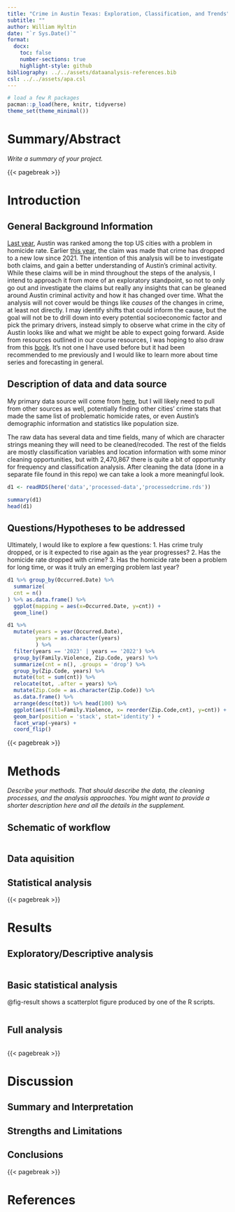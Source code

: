 ```yaml
---
title: "Crime in Austin Texas: Exploration, Classification, and Trends"
subtitle: ""
author: William Hyltin
date: "`r Sys.Date()`"
format:
  docx:
    toc: false
    number-sections: true
    highlight-style: github
bibliography: ../../assets/dataanalysis-references.bib
csl: ../../assets/apa.csl
---
```



```r
# load a few R packages
pacman::p_load(here, knitr, tidyverse)
theme_set(theme_minimal())
```

# Summary/Abstract
_Write a summary of your project._


{{< pagebreak >}}


# Introduction 

## General Background Information
[Last year](https://www.fox7austin.com/news/austin-named-city-with-15th-biggest-homicide-rate-problem-study), Austin was ranked among the top US cities with a problem in homicide rate. Earlier [this year](https://www.kvue.com/article/news/local/austin-crime-rate-drops-2024-2020-comparison/269-b62042b7-a6f2-4224-87ff-ede655a37912), the claim was made that crime has dropped to a new low since 2021. The intention of this analysis will be to investigate both claims, and gain a better understanding of Austin's criminal activity. While these claims will be in mind throughout the steps of the analysis, I intend to approach it from more of an exploratory standpoint, so not to only go out and investigate the claims but really any insights that can be gleaned around Austin criminal activity and how it has changed over time.
What the analysis will not cover would be things like *causes* of the changes in crime, at least not directly. I may identify shifts that could inform the cause, but the goal will not be to drill down into every potential socioeconomic factor and pick the primary drivers, instead simply to observe what crime in the city of Austin looks like and what we might be able to expect going forward. Aside from resources outlined in our course resources, I was hoping to also draw from this [book](https://otexts.com/fpp2/index.html). It's not one I have used before but it had been recommended to me previously and I would like to learn more about time series and forecasting in general.

## Description of data and data source
My primary data source will come from [here](https://data.austintexas.gov/Public-Safety/Crime-Reports/fdj4-gpfu/about_data), but I will likely need to pull from other sources as well, potentially finding other cities' crime stats that made the same list of problematic homicide rates, or even Austin's demographic information and statistics like population size.

The raw data has several data and time fields, many of which are character strings meaning they will need to be cleaned/recoded. The rest of the fields are mostly classification variables and location information with some minor cleaning opportunities, but with 2,470,867 there is quite a bit of opportunity for frequency and classification analysis. After cleaning the data (done in a separate file found in this repo) we can take a look a more meaningful look.

```r
d1 <- readRDS(here('data','processed-data','processedcrime.rds'))
```

```r
summary(d1)
head(d1)
```

## Questions/Hypotheses to be addressed
Ultimately, I would like to explore a few questions: 
  1. Has crime truly dropped, or is it expected to rise again as the year progresses? 
  2. Has the homicide rate dropped with crime? 
  3. Has the homicide rate been a problem for long time, or was it truly an emerging problem last year?
  
```r
d1 %>% group_by(Occurred.Date) %>% 
  summarize(
  cnt = n()
) %>% as.data.frame() %>% 
  ggplot(mapping = aes(x=Occurred.Date, y=cnt)) +
  geom_line()
```
```r
d1 %>% 
  mutate(years = year(Occurred.Date),
         years = as.character(years)
         ) %>% 
  filter(years == '2023' | years == '2022') %>% 
  group_by(Family.Violence, Zip.Code, years) %>% 
  summarize(cnt = n(), .groups = 'drop') %>% 
  group_by(Zip.Code, years) %>% 
  mutate(tot = sum(cnt)) %>% 
  relocate(tot, .after = years) %>% 
  mutate(Zip.Code = as.character(Zip.Code)) %>%
  as.data.frame() %>% 
  arrange(desc(tot)) %>% head(100) %>% 
  ggplot(aes(fill=Family.Violence, x= reorder(Zip.Code,cnt), y=cnt)) +
  geom_bar(position = 'stack', stat='identity') +
  facet_wrap(~years) +
  coord_flip()
```




{{< pagebreak >}}


# Methods 

_Describe your methods. That should describe the data, the cleaning processes, and the analysis approaches. You might want to provide a shorter description here and all the details in the supplement._


## Schematic of workflow


```r

```


## Data aquisition


## Statistical analysis



{{< pagebreak >}}


# Results

## Exploratory/Descriptive analysis


```r

```



## Basic statistical analysis



@fig-result shows a scatterplot figure produced by one of the R scripts.

```r
```


## Full analysis



```r

```


{{< pagebreak >}}


# Discussion

## Summary and Interpretation


## Strengths and Limitations


## Conclusions




{{< pagebreak >}}

# References



